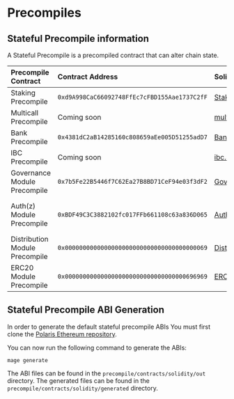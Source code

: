 # Precompiles

## Stateful Precompile information

A Stateful Precompile is a precompiled contract that can alter chain state.

| Precompile Contract            | Contract Address                             | Solidity Interface                                                                                                  | Associated Module                                                                                                            |
| :----------------------------- | :------------------------------------------- | :------------------------------------------------------------------------------------------------------------------ | :----------------------------------------------------------------------------                                                |
| Staking Precompile             | `0xd9A998CaC66092748FfEc7cFBD155Aae1737C2fF` | [Staking.sol](https://github.com/berachain/polaris/blob/main/contracts/src/cosmos/precompile/Staking.sol)           | [Staking Module](https://docs.cosmos.network/v0.47/modules/staking)                                                          |
| Multicall Precompile           | Coming soon                                  | [multicall.sol]()                                                                                                   | [Ethereum Multicall](https://github.com/mds1/multicall)                                                                      |
| Bank Precompile                | `0x4381dC2aB14285160c808659aEe005D51255adD7` | [Bank.sol](https://github.com/berachain/polaris/blob/main/contracts/src/cosmos/precompile/Bank.sol)                 | [Bank Module](https://docs.cosmos.network/v0.47/modules/bank)                                                                |
| IBC Precompile                 | Coming soon                                  | [ibc.sol]()                                                                                                         | [IBC](https://ibc.cosmos.network/)                                                                                           |
| Governance Module Precompile   | `0x7b5Fe22B5446f7C62Ea27B8BD71CeF94e03f3dF2` | [Governance.sol](https://github.com/berachain/polaris/blob/main/contracts/src/cosmos/precompile/Governance.sol)     | [Governance Module](https://docs.cosmos.network/v0.47/modules/gov)                                                           |
| Auth(z) Module Precompile      | `0xBDF49C3C3882102fc017FFb661108c63a836D065` | [Auth.sol](https://github.com/berachain/polaris/blob/main/contracts/src/cosmos/precompile/Auth.sol)              | [Auth Module](https://docs.cosmos.network/main/modules/auth), [Authz Module](https://docs.cosmos.network/main/modules/authz) |
| Distribution Module Precompile | `0x0000000000000000000000000000000000000069` | [Distribution.sol](https://github.com/berachain/polaris/blob/main/contracts/src/cosmos/precompile/Distribution.sol) | [Distribution Module](https://docs.cosmos.network/v0.47/modules/distribution)                                                |
| ERC20 Module Precompile        | `0x0000000000000000000000000000000000696969` | [ERC20Module.sol](https://github.com/berachain/polaris/blob/main/contracts/src/cosmos/precompile/ERC20Module.sol)               | [ERC20 Module](./erc20-middleware)                                                                                           |

## Stateful Precompile ABI Generation

In order to generate the default stateful precompile ABIs
You must first clone the [Polaris Ethereum repository](https://github.com/berachain/polaris).

You can now run the following command to generate the ABIs:

`mage generate`

The ABI files can be found in the `precompile/contracts/solidity/out` directory. The generated files
can be found in the `precompile/contracts/solidity/generated` directory.
